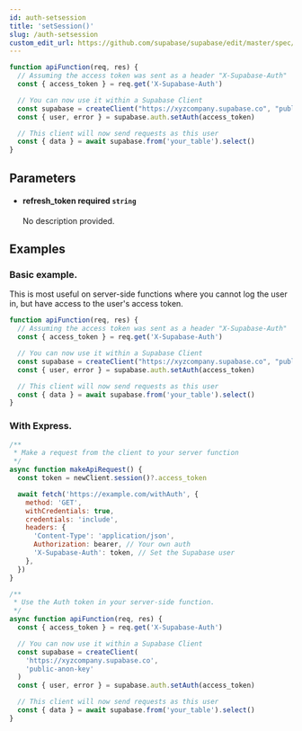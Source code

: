 ```yaml
---
id: auth-setsession
title: 'setSession()'
slug: /auth-setsession
custom_edit_url: https://github.com/supabase/supabase/edit/master/spec/supabase_js_v2_legacy.yml
---
```



```js
function apiFunction(req, res) {
  // Assuming the access token was sent as a header "X-Supabase-Auth"
  const { access_token } = req.get('X-Supabase-Auth')

  // You can now use it within a Supabase Client
  const supabase = createClient("https://xyzcompany.supabase.co", "public-anon-key")
  const { user, error } = supabase.auth.setAuth(access_token)

  // This client will now send requests as this user
  const { data } = await supabase.from('your_table').select()
}
```

## Parameters

<ul className="method-list-group">
  
<li className="method-list-item">
  <h4 className="method-list-item-label">
    <span className="method-list-item-label-name">
      refresh_token
    </span>
    <span className="method-list-item-label-badge required">
      required
    </span>
    <span className="method-list-item-validation">
      <code>string</code>
    </span>
  </h4>
  <div class="method-list-item-description">

No description provided.

  </div>
  
</li>

</ul>

## Examples

### Basic example.

This is most useful on server-side functions where you cannot log the user in, but have access to the user's access token.

```js
function apiFunction(req, res) {
  // Assuming the access token was sent as a header "X-Supabase-Auth"
  const { access_token } = req.get('X-Supabase-Auth')

  // You can now use it within a Supabase Client
  const supabase = createClient("https://xyzcompany.supabase.co", "public-anon-key")
  const { user, error } = supabase.auth.setAuth(access_token)

  // This client will now send requests as this user
  const { data } = await supabase.from('your_table').select()
}
```

### With Express.

```js
/**
 * Make a request from the client to your server function
 */
async function makeApiRequest() {
  const token = newClient.session()?.access_token

  await fetch('https://example.com/withAuth', {
    method: 'GET',
    withCredentials: true,
    credentials: 'include',
    headers: {
      'Content-Type': 'application/json',
      Authorization: bearer, // Your own auth
      'X-Supabase-Auth': token, // Set the Supabase user
    },
  })
}

/**
 * Use the Auth token in your server-side function.
 */
async function apiFunction(req, res) {
  const { access_token } = req.get('X-Supabase-Auth')

  // You can now use it within a Supabase Client
  const supabase = createClient(
    'https://xyzcompany.supabase.co',
    'public-anon-key'
  )
  const { user, error } = supabase.auth.setAuth(access_token)

  // This client will now send requests as this user
  const { data } = await supabase.from('your_table').select()
}
```
